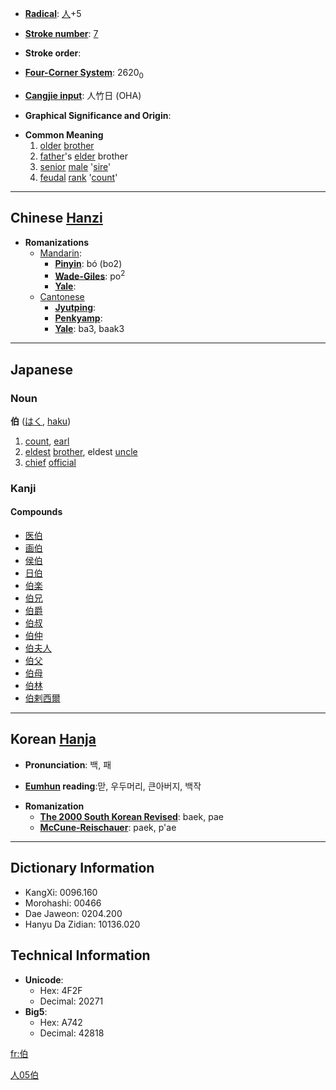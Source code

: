 * '''[[Wiktionary:Chinese radical index| Radical]]''': [[Wiktionary:Chinese radical index 人|人]]+5

* '''[[Wiktionary:Chinese total strokes index|Stroke number]]''': [[Wiktionary:Chinese total strokes index 7|7]]

* '''Stroke order''': 

* '''[[Wiktionary:Chinese four corner index|Four-Corner System]]''': 2620<sub>0</sub>

* '''[[Wiktionary:Chinese Cangjie index|Cangjie input]]''': 人竹日 (OHA)

* '''Graphical Significance and Origin''': 

* '''Common Meaning'''
*#[[older]] [[brother]]
*# [[father]]'s [[elder]] brother
*# [[senior]] [[male]] '[[sire]]'
*# [[feudal]] [[rank]] '[[count]]'


----

== Chinese [[Hanzi]] ==

* '''Romanizations'''
** [[Mandarin]]:
*** '''[[Pinyin]]''': bó (bo2)
*** '''[[Wade-Giles]]''': po<sup>2</sup>
*** '''[[Yale]]''': 
**[[Cantonese]]
***'''[[Jyutping]]''':
***'''[[Penkyamp]]''': 
***'''[[Yale]]''': ba3, baak3


----

== Japanese ==
===Noun===
'''伯''' ([[はく]], [[haku]])
# [[count]], [[earl]]
# [[eldest]] [[brother]], eldest [[uncle]]
# [[chief]] [[official]]


===Kanji===
{{kanji|[[はく]] ([[haku]]), [[は]] ([[ha]])|[[おさ]] ([[osa]]), [[はたがしら]] ([[hatagashira]])}}
====Compounds====
*[[医伯]]
*[[画伯]]
*[[侯伯]]
*[[日伯]]
*[[伯楽]]
*[[伯兄]]
*[[伯爵]]
*[[伯叔]]
*[[伯仲]]
*[[伯夫人]]
*[[伯父]]
*[[伯母]]
*[[伯林]]
*[[伯剌西爾]]


[[Category:Japanese kanji|人05伯]]
----

== Korean [[Hanja]] ==

* '''Pronunciation''': 백, 패

* '''[[Eumhun]] reading''':맏, 우두머리, 큰아버지, 백작


* '''Romanization'''
** '''[[The 2000 South Korean Revised Romanization|The 2000 South Korean Revised]]''': baek, pae
** '''[[McCune-Reischauer]]''': paek, p'ae

----

== Dictionary Information ==

* KangXi: 0096.160
* Morohashi: 00466
* Dae Jaweon: 0204.200
* Hanyu Da Zidian: 10136.020

== Technical Information ==

* '''Unicode''':
** Hex: 4F2F
** Decimal: 20271
* '''Big5''':
** Hex: A742
** Decimal: 42818

[[fr:伯]]